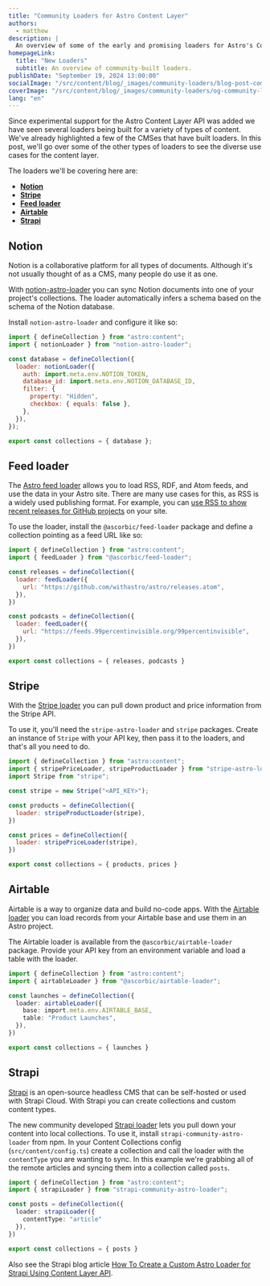 ```yaml
---
title: "Community Loaders for Astro Content Layer"
authors:
  - matthew
description: |
  An overview of some of the early and promising loaders for Astro's Content Layer.
homepageLink:
  title: "New Loaders"
  subtitle: An overview of community-built loaders.
publishDate: "September 19, 2024 13:00:00"
socialImage: "/src/content/blog/_images/community-loaders/blog-post-community-loaders.webp"
coverImage: "/src/content/blog/_images/community-loaders/og-community-loaders.webp"
lang: "en"
---
```


Since experimental support for the Astro Content Layer API was added we have seen several loaders being built for a variety of types of content. We've already highlighted a few of the CMSes that have built loaders. In this post, we'll go over some of the other types of loaders to see the diverse use cases for the content layer.

The loaders we'll be covering here are:

- **[Notion](#notion)**
- **[Stripe](#stripe)**
- **[Feed loader](#feed-loader)**
- **[Airtable](#airtable)**
- **[Strapi](#strapi)**

## Notion

Notion is a collaborative platform for all types of documents. Although it's not usually thought of as a CMS, many people do use it as one.

With [notion-astro-loader](https://www.npmjs.com/package/notion-astro-loader) you can sync Notion documents into one of your project's collections. The loader automatically infers a schema based on the schema of the Notion database.

Install `notion-astro-loader` and configure it like so:

```js
import { defineCollection } from "astro:content";
import { notionLoader } from "notion-astro-loader";

const database = defineCollection({
  loader: notionLoader({
    auth: import.meta.env.NOTION_TOKEN,
    database_id: import.meta.env.NOTION_DATABASE_ID,
    filter: {
      property: "Hidden",
      checkbox: { equals: false },
    },
  }),
});

export const collections = { database };
```

## Feed loader

The [Astro feed loader](https://github.com/ascorbic/astro-loaders/tree/main/packages/feed) allows you to load RSS, RDF, and Atom feeds, and use the data in your Astro site. There are many use cases for this, as RSS is a widely used publishing format. For example, you can [use RSS to show recent releases for GitHub projects](https://hideoo.dev/notes/starlight-list-recent-github-releases) on your site.

To use the loader, install the `@ascorbic/feed-loader` package and define a collection pointing as a feed URL like so:

```js
import { defineCollection } from "astro:content";
import { feedLoader } from "@ascorbic/feed-loader";

const releases = defineCollection({
  loader: feedLoader({
    url: "https://github.com/withastro/astro/releases.atom",
  }),
})

const podcasts = defineCollection({
  loader: feedLoader({
    url: "https://feeds.99percentinvisible.org/99percentinvisible",
  }),
})

export const collections = { releases, podcasts }
```

## Stripe

With the [Stripe loader](https://github.com/notrab/stripe-astro-loader) you can pull down product and price information from the Stripe API.

To use it, you'll need the `stripe-astro-loader` and `stripe` packages. Create an instance of `Stripe` with your API key, then pass it to the loaders, and that's all you need to do.

```js
import { defineCollection } from "astro:content";
import { stripePriceLoader, stripeProductLoader } from "stripe-astro-loader";
import Stripe from "stripe";

const stripe = new Stripe("<API_KEY>");

const products = defineCollection({
  loader: stripeProductLoader(stripe),
})

const prices = defineCollection({
  loader: stripePriceLoader(stripe),
})

export const collections = { products, prices }
```

## Airtable

Airtable is a way to organize data and build no-code apps. With the [Airtable loader](https://github.com/ascorbic/astro-loaders/tree/main/packages/airtable) you can load records from your Airtable base and use them in an Astro project.

The Airtable loader is available from the `@ascorbic/airtable-loader` package. Provide your API key from an environment variable and load a table with the loader.

```ts
import { defineCollection } from "astro:content";
import { airtableLoader } from "@ascorbic/airtable-loader";

const launches = defineCollection({
  loader: airtableLoader({
    base: import.meta.env.AIRTABLE_BASE,
    table: "Product Launches",
  }),
})

export const collections = { launches }
```

## Strapi

[Strapi](https://strapi.io/) is an open-source headless CMS that can be self-hosted or used with Strapi Cloud. With Strapi you can create collections and custom content types.

The new community developed [Strapi loader](https://www.npmjs.com/package/strapi-community-astro-loader) lets you pull down your content into local collections. To use it, install `strapi-community-astro-loader` from npm. In your Content Collections config (`src/content/config.ts`) create a collection and call the loader with the `contentType` you are wanting to sync. In this example we're grabbing all of the remote articles and syncing them into a collection called `posts`.

```ts
import { defineCollection } from "astro:content";
import { strapiLoader } from "strapi-community-astro-loader";

const posts = defineCollection({
  loader: strapiLoader({
    contentType: "article"
  }),
})

export const collections = { posts }
```

Also see the Strapi blog article [How To Create a Custom Astro Loader for Strapi Using Content Layer API](https://strapi.io/blog/how-to-create-a-custom-astro-loader-for-strapi-using-content-layer-api).
